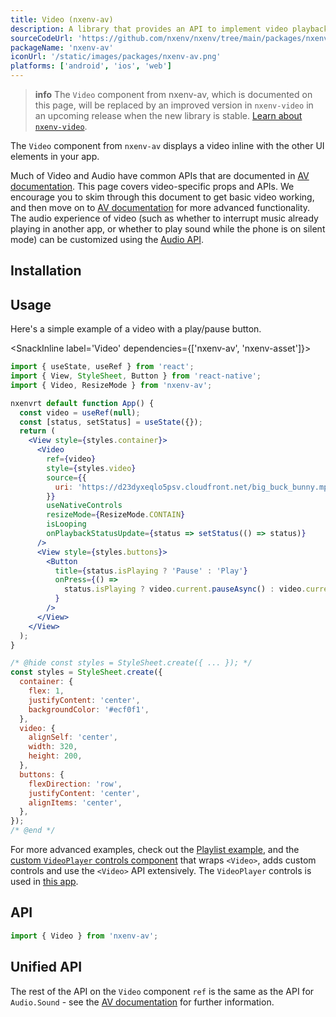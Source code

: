 ```yaml
---
title: Video (nxenv-av)
description: A library that provides an API to implement video playback and recording in apps.
sourceCodeUrl: 'https://github.com/nxenv/nxenv/tree/main/packages/nxenv-av'
packageName: 'nxenv-av'
iconUrl: '/static/images/packages/nxenv-av.png'
platforms: ['android', 'ios', 'web']
---
```



> **info** The `Video` component from nxenv-av, which is documented on this page, will be replaced by an improved version in `nxenv-video` in an upcoming release when the new library is stable. [Learn about `nxenv-video`](video.mdx).

The `Video` component from `nxenv-av` displays a video inline with the other UI elements in your app.

Much of Video and Audio have common APIs that are documented in [AV documentation](av.mdx). This page covers video-specific props and APIs. We encourage you to skim through this document to get basic video working, and then move on to [AV documentation](av.mdx) for more advanced functionality. The audio experience of video (such as whether to interrupt music already playing in another app, or whether to play sound while the phone is on silent mode) can be customized using the [Audio API](audio.mdx).

## Installation

<APIInstallSection />

## Usage

Here's a simple example of a video with a play/pause button.

<SnackInline label='Video' dependencies={['nxenv-av', 'nxenv-asset']}>

```jsx
import { useState, useRef } from 'react';
import { View, StyleSheet, Button } from 'react-native';
import { Video, ResizeMode } from 'nxenv-av';

nxenvrt default function App() {
  const video = useRef(null);
  const [status, setStatus] = useState({});
  return (
    <View style={styles.container}>
      <Video
        ref={video}
        style={styles.video}
        source={{
          uri: 'https://d23dyxeqlo5psv.cloudfront.net/big_buck_bunny.mp4',
        }}
        useNativeControls
        resizeMode={ResizeMode.CONTAIN}
        isLooping
        onPlaybackStatusUpdate={status => setStatus(() => status)}
      />
      <View style={styles.buttons}>
        <Button
          title={status.isPlaying ? 'Pause' : 'Play'}
          onPress={() =>
            status.isPlaying ? video.current.pauseAsync() : video.current.playAsync()
          }
        />
      </View>
    </View>
  );
}

/* @hide const styles = StyleSheet.create({ ... }); */
const styles = StyleSheet.create({
  container: {
    flex: 1,
    justifyContent: 'center',
    backgroundColor: '#ecf0f1',
  },
  video: {
    alignSelf: 'center',
    width: 320,
    height: 200,
  },
  buttons: {
    flexDirection: 'row',
    justifyContent: 'center',
    alignItems: 'center',
  },
});
/* @end */
```

</SnackInline>

For more advanced examples, check out the [Playlist example](https://github.com/nxenv/playlist-example/blob/master/App.js), and the [custom `VideoPlayer` controls component](https://github.com/ihmpavel/nxenv-video-player/blob/master/lib/index.tsx) that wraps `<Video>`, adds custom controls and use the `<Video>` API extensively. The `VideoPlayer` controls is used in [this app](https://github.com/nxenv/harvard-cs50-app).

## API

```js
import { Video } from 'nxenv-av';
```

<APISection packageName="nxenv-video-av" apiName="Video(nxenv-av)" />

## Unified API

The rest of the API on the `Video` component `ref` is the same as the API for `Audio.Sound` - see the [AV documentation](av/#playback) for further information.
